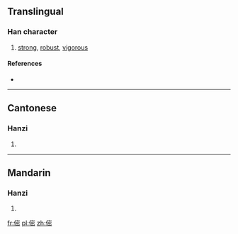==Translingual==

===Han character===
{{Han char|rn=9|rad=人|as=11|sn=13|four=|canj=人十心山 (OJPU)|ids=⿰[[亻]][[密]]}}

# [[strong]], [[robust]], [[vigorous]]

====References====
* {{Han ref|kx=0114.130|hdz=10215.050|uh=347B|ud=13435}}

----

==Cantonese==

===Hanzi===
{{yue-hanzi|jyut=|y=ma6, mei5}}

# {{defn|lang=yue|sort=人11}}

----

==Mandarin==

===Hanzi===
{{cmn-hanzi|pin=[[mà]] ([[ma4]])|wg=ma<sup>4</sup>}}

# {{defn|lang=cmn|sort=人11}}

[[fr:㑻]]
[[pl:㑻]]
[[zh:㑻]]